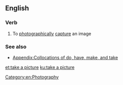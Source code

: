 ==English==

===Verb===
{{en-verb|head=[[take]] a [[picture]]|takes a picture|taking a picture|took a picture|taken a picture}}

# {{label|en|idiomatic}} To [[photographically]] [[capture]] an image

===See also===
* [[Appendix:Collocations of do, have, make, and take]]

[[Category:en:Photography]]

[[et:take a picture]]
[[ku:take a picture]]